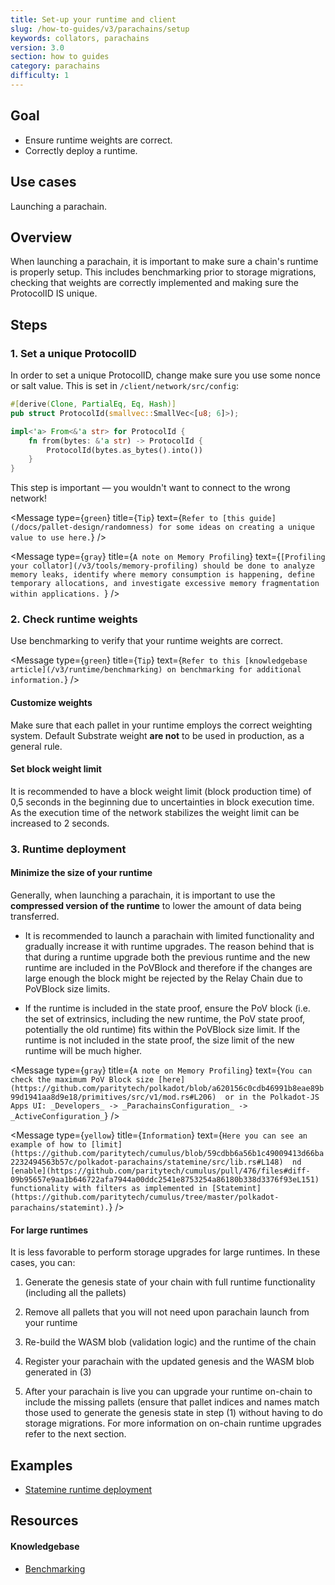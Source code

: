 ```yaml
---
title: Set-up your runtime and client
slug: /how-to-guides/v3/parachains/setup
keywords: collators, parachains
version: 3.0 
section: how to guides
category: parachains
difficulty: 1
---
```


## Goal

- Ensure runtime weights are correct.
- Correctly deploy a runtime.

## Use cases

Launching a parachain.

## Overview

When launching a parachain, it is important to make sure a chain's runtime is properly setup. This includes benchmarking prior to storage migrations, checking that weights are correctly implemented and making sure the ProtocolID IS unique.

## Steps

### 1. Set a unique ProtocolID

In order to set a unique ProtocolID, change make sure you use some nonce or salt value. This is set in
`/client/network/src/config`:

```rust
#[derive(Clone, PartialEq, Eq, Hash)]
pub struct ProtocolId(smallvec::SmallVec<[u8; 6]>);

impl<'a> From<&'a str> for ProtocolId {
	fn from(bytes: &'a str) -> ProtocolId {
		ProtocolId(bytes.as_bytes().into())
	}
}
```

This step is important &mdash; you wouldn't want to connect to the wrong network!

<Message
  type={`green`}
  title={`Tip`}
  text={`Refer to [this guide](/docs/pallet-design/randomness) for some ideas on creating a unique value to use here.`}
/>

<Message
  type={`gray`}
  title={`A note on Memory Profiling`}
  text={`[Profiling your collator](/v3/tools/memory-profiling) should be done to analyze memory leaks,
	identify where memory consumption is happening, define temporary
	allocations, and investigate excessive memory fragmentation within
	applications.
  `}
/>

### 2. Check runtime weights

Use benchmarking to verify that your runtime weights are correct.

<Message
  type={`green`}
  title={`Tip`}
  text={`Refer to this [knowledgebase article](/v3/runtime/benchmarking) on benchmarking for additional information.`}
/>

#### Customize weights

Make sure that each pallet in your runtime employs the correct weighting system. Default Substrate weight **are not** to be used in production, as a general rule.

#### Set block weight limit

It is recommended to have a block weight limit (block production time) of 0,5 seconds in the beginning due to uncertainties in block execution time. As the execution time of the network stabilizes the weight limit can be increased to 2 seconds.

### 3. Runtime deployment

#### Minimize the size of your runtime

Generally, when launching a parachain, it is important to use the **compressed version of the runtime** to lower the amount of data being transferred.

- It is recommended to launch a parachain with limited functionality and gradually increase it with runtime upgrades. The reason behind that is that during a runtime upgrade both the previous runtime and the new runtime are included in the PoVBlock and therefore if the changes are large enough the block might be rejected by the Relay Chain due to PoVBlock size limits.

- If the runtime is included in the state proof, ensure the PoV block (i.e. the set of extrinsics, including the new runtime, the PoV state proof, potentially the old runtime) fits within the PoVBlock size limit. If the runtime is not included in the state proof, the size limit of the new runtime will be much higher.

<Message
  type={`gray`}
  title={`A note on Memory Profiling`}
  text={`You can check the maximum PoV Block size [here](https://github.com/paritytech/polkadot/blob/a620156c0cdb46991b8eae89b99d1941aa8d9e18/primitives/src/v1/mod.rs#L206) 
  or in the Polkadot-JS Apps UI: _Developers_ -> _ParachainsConfiguration_ -> _ActiveConfiguration_`}
/>

<Message
  type={`yellow`}
  title={`Information`}
  text={`Here you can see an example of how to [limit](https://github.com/paritytech/cumulus/blob/59cdbb6a56b1c49009413d66ba2232494563b57c/polkadot-parachains/statemine/src/lib.rs#L148) 
  nd [enable](https://github.com/paritytech/cumulus/pull/476/files#diff-09b95657e9aa1b646722afa7944a00ddc2541e8753254a86180b338d3376f93eL151) 
  functionality with filters as implemented in [Statemint](https://github.com/paritytech/cumulus/tree/master/polkadot-parachains/statemint).`}
/>

#### For large runtimes

It is less favorable to perform storage upgrades for large runtimes. In these cases, you can:

1. Generate the genesis state of your chain with full runtime functionality (including all the pallets)

2. Remove all pallets that you will not need upon parachain launch from your runtime

3. Re-build the WASM blob (validation logic) and the runtime of the chain

4. Register your parachain with the updated genesis and the WASM blob generated in (3)

5. After your parachain is live you can upgrade your runtime on-chain to include the missing pallets (ensure that pallet indices and names match those used to generate the genesis state in step (1) without having to do storage migrations. For more information on on-chain runtime upgrades refer to the next section.

## Examples

- [Statemine runtime deployment](https://github.com/paritytech/cumulus/pull/476)

## Resources

#### Knowledgebase

- [Benchmarking][benchmarking-kb]

[benchmarking-kb]: /v3/runtime/benchmarking